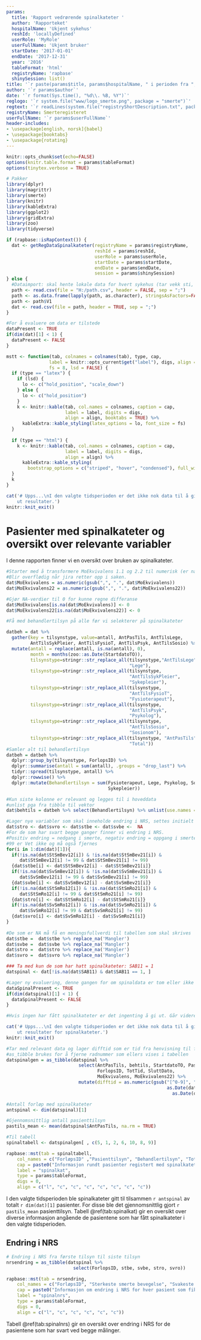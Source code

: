 ```yaml
---
params:
  title: 'Rapport vedrørende spinalkateter '
  author: 'Rapporteket'
  hospitalName: 'Ukjent sykehus'
  reshId: 'locallyDefined'
  userRole: 'MyRole'
  userFullName: 'Ukjent bruker'
  startDate: '2017-01-01'
  endDate: '2017-12-31'
  year: '2016'
  tableFormat: 'html'
  registryName: 'rapbase'
  shinySession: list()
title: '`r paste(params$title, params$hospitalName, " i perioden fra ", params$startDate, " til ", params$endDate)`'
author: '`r params$author`'
date: '`r format(Sys.time(), "%d\\. %B, %Y")`'
reglogo: '`r system.file("www/logo_smerte.png", package = "smerte")`'
regtext: '`r readLines(system.file("registryShortDescription.txt", package = "smerte"))`'
registryName: Smerteregisteret
userFullName: '`r params$userFullName`'
header-includes:
- \usepackage[english, norsk]{babel}
- \usepackage{booktabs}
- \usepackage{rotating}
---
```

```r
knitr::opts_chunk$set(echo=FALSE)
options(knitr.table.format = params$tableFormat)
options(tinytex.verbose = TRUE)

# Pakker
library(dplyr)
library(magrittr)
library(smerte)
library(knitr)
library(kableExtra)
library(ggplot2)
library(gridExtra)
library(zoo)
library(tidyverse)
```

```r

if (rapbase::isRapContext()) {
  dat <- getRegDataSpinalkateter(registryName = params$registryName,
                                 reshId = params$reshId,
                                 userRole = params$userRole,
                                 startDate = params$startDate,
                                 endDate = params$endDate,
                                 session = params$shinySession)
} else {
  #Dataimport: skal hente lokale data for hvert sykehus (tar vekk sti, og erstatter med lokal fil)
  path <- read.csv(file = "H:/path.csv", header = FALSE, sep = ";")
  path <- as.data.frame(lapply(path, as.character), stringsAsFactors=FALSE)
  path <- path$V1
  dat <- read.csv(file = path, header = TRUE, sep = ";")
}

#For å evaluere om data er tilstede
dataPresent <- TRUE
if(dim(dat)[1] < 1) {
  dataPresent <- FALSE
}
```

```r
mstt <- function(tab, colnames = colnames(tab), type, cap,
                label = knitr::opts_current$get("label"), digs, align = NULL,
                fs = 8, lsd = FALSE) {
  if (type == "latex") {
    if (lsd) {
      lo <- c("hold_position", "scale_down")
    } else {
      lo <- c("hold_position")
    }
    k <- knitr::kable(tab, col.names = colnames, caption = cap,
                      label = label, digits = digs,
                      align = align, booktabs = TRUE) %>% 
      kableExtra::kable_styling(latex_options = lo, font_size = fs)
  }
  
  if (type == "html") {
    k <- knitr::kable(tab, col.names = colnames, caption = cap,
                      label = label, digits = digs,
                      align = align) %>% 
      kableExtra::kable_styling(
        bootstrap_options = c("striped", "hover", "condensed"), full_width = F)
  }
  k
}
```


```r
cat('# Upps...\nI den valgte tidsperioden er det ikke nok data til å gi 
    ut resultater.')
knitr::knit_exit()

```

# Pasienter med spinalkateter og oversikt over relevante variabler

I denne rapporten finner vi en oversikt over bruken av spinalkateter.


```r

#Starter med å transformere MoEkvivalens 1.1 og 2.2 til numerisk (er nå character + kommadeling). 
#Blir overflødig når jira retter opp i saken.
dat$MoEkvivalens = as.numeric(gsub(",", ".", dat$MoEkvivalens))
dat$MoEkvivalens22 = as.numeric(gsub(",", ".", dat$MoEkvivalens22))

#Gjør NA-verdier til 0 for kunne regne differanse
dat$MoEkvivalens[is.na(dat$MoEkvivalens)] <- 0
dat$MoEkvivalens22[is.na(dat$MoEkvivalens22)] <- 0

#Få med behandlertilsyn på alle før vi selekterer på spinalkateter

datbeh = dat %>%
  gather(key = tilsynstype, value=antall, AntPasTils, AntTilsLege,
         AntTilsSykPleier, AntTilsFysioT, AntTilsPsyk, AntTilsSosio) %>%
  mutate(antall = replace(antall, is.na(antall), 0), 
         month = months(zoo::as.Date(StartdatoTO)),
         tilsynstype=stringr::str_replace_all(tilsynstype,"AntTilsLege",
                                              "Lege"),
         tilsynstype=stringr::str_replace_all(tilsynstype,
                                              "AntTilsSykPleier",
                                              "Sykepleier"), 
         tilsynstype=stringr::str_replace_all(tilsynstype,
                                              "AntTilsFysioT", 
                                              "Fysioterapeut"),
         tilsynstype=stringr::str_replace_all(tilsynstype,
                                              "AntTilsPsyk", 
                                              "Psykolog"),
         tilsynstype=stringr::str_replace_all(tilsynstype,
                                              "AntTilsSosio", 
                                              "Sosionom"),
         tilsynstype=stringr::str_replace_all(tilsynstype, "AntPasTils",
                                              "Total"))
#Samler alt til behandlertilsyn
datbeh = datbeh %>%
  dplyr::group_by(tilsynstype, ForlopsID) %>% 
  dplyr::summarise(antall = sum(antall), .groups = "drop_last") %>% 
  tidyr::spread(tilsynstype, antall) %>%
  dplyr::rowwise() %>% 
  dplyr::mutate(Behandlertilsyn = sum(Fysioterapeut, Lege, Psykolog, Sosionom, 
                                      Sykepleier))

#Kun siste kolonne er relevant og legges til i hoveddata 
#unlist pga fra tibble til vektor
dat$behtils = datbeh %>% select(Behandlertilsyn) %>% unlist(use.names = FALSE)

#Lager nye variabler som skal inneholde endring i NRS, settes initielt til NA
dat$stro <- dat$svro <- dat$stbe <- dat$svbe <-  NA
#For de som har svart begge ganger finner vi endring i NRS. 
#Positiv endring = nedgang i smerte, negativ endring = oppgang i smerte. 
#99 er Vet ikke og må også fjernes
for(i in 1:dim(dat)[1]){
  if(!is.na(dat$StSmBev12[i]) & !is.na(dat$StSmBev21[i]) & 
     dat$StSmBev12[i] != 99 & dat$StSmBev21[i] != 99)
  {dat$stbe[i] <- dat$StSmBev12[i] - dat$StSmBev21[i]}
  if(!is.na(dat$SvSmBev12[i]) & !is.na(dat$SvSmBev21[i]) &
     dat$SvSmBev12[i] != 99 & dat$SvSmBev21[i] != 99)
  {dat$svbe[i] <- dat$SvSmBev12[i] - dat$SvSmBev21[i]}
  if(!is.na(dat$StSmRo12[i]) & !is.na(dat$StSmRo21[i]) &
     dat$StSmRo12[i] != 99 & dat$StSmRo21[i] != 99)
  {dat$stro[i] <- dat$StSmRo12[i] - dat$StSmRo21[i]}
  if(!is.na(dat$SvSmRo12[i]) & !is.na(dat$SvSmRo21[i]) &
     dat$SvSmRo12[i] != 99 & dat$SvSmRo21[i] != 99)
  {dat$svro[i] <- dat$SvSmRo12[i] - dat$SvSmRo21[i]}
}
  
#De som er NA må få en meningsfullverdi til tabellen som skal skrives
dat$stbe =  dat$stbe %>% replace_na('Mangler')
dat$svbe =  dat$svbe %>% replace_na('Mangler')
dat$stro =  dat$stro %>% replace_na('Mangler')
dat$svro =  dat$svro %>% replace_na('Mangler')

### Ta med kun de som har hatt spinalkateter: SAB11 = 1
datspinal <- dat[!is.na(dat$SAB11) & dat$SAB11 == 1, ]

#Lager ny evaluering, denne gangen for om spinaldata er tom eller ikke
dataSpinalPresent <- TRUE
if(dim(datspinal)[1] < 1) {
  dataSpinalPresent <- FALSE
}
```

```r
#Hvis ingen har fått spinalkateter er det ingenting å gi ut. Går videre med denne istedet for eval=dataPresent.

cat('# Upps...\nI den valgte tidsperioden er det ikke nok data til å gi 
    ut resultater for spinalkateter.')
knitr::knit_exit()
```


```r

#Tar med relevant data og lager difftid som er tid fra henvisning til forløpets avslutning
#as_tibble brukes for å fjerne radnummer som ellers vises i tabellen
datspinalgen = as_tibble(datspinal %>%
                           select(AntPasTils, behtils, StartdatoTO, PasientID, 
                                  ForlopsID, TotTid, SluttDato, 
                                  MoEkvivalens, MoEkvivalens22) %>% 
                           mutate(difftid = as.numeric(gsub("[^0-9]", "", 
                                                            as.Date(datspinal$SluttDato) - 
                                                              as.Date(datspinal$StartdatoTO)))))

#Antall forløp med spinalkateter
antspinal <- dim(datspinal)[1]  

#Gjennomsnittlig antall pasienttilsyn
pastils_mean <- mean(datspinal$AntPasTils, na.rm = TRUE)

#Til tabell
spinaltabell <- datspinalgen[ , c(5, 1, 2, 6, 10, 8, 9)]

rapbase::mst(tab = spinaltabell, 
    col_names = c("ForløpsID" ,"Pasienttilsyn", "Behandlertilsyn", "Totaltid", "Følgetid", "MoEkv før", "MoEkv etter"),
    cap = paste0("Informasjon rundt pasienter registert med spinalkateter. Totaltid gir antall timer totalt brukt på tilsyn, mens følgetid gir antall dager fra henvisning til sluttføring. MoEkv før og MoEkv etter gir antall morfinekvivalenter henholdsvis ved innleggelse og ved utskrivelse."),
    label = "spinalkat",
    type = params$tableFormat,
    digs = 0,
    align = c("l", "c", "c", "c", "c", "c", "c", "c"))
```

I den valgte tidsperioden ble spinalkateter gitt til tilsammen `r antspinal` av totalt `r dim(dat)[1]` pasienter. For disse ble det gjennomsnittlig gjort `r pastils_mean` pasienttilsyn. Tabell \@ref(tab:spinalkat) gir en oversikt over diverse informasjon angående de pasientene som har fått spinalkateter i den valgte tidsperioden.

## Endring i NRS

```r

# Endring i NRS fra første tilsyn til siste tilsyn
nrsendring = as_tibble(datspinal %>%
                         select(ForlopsID, stbe, svbe, stro, svro))

rapbase::mst(tab = nrsendring, 
    col_names = c("ForløpsID", "Sterkeste smerte bevegelse", "Svakeste smerte bevegelse", "Sterkeste smerte ro", "Svakeste smerte ro"),
    cap = paste0("Informasjon om endring i NRS for hver pasient som fikk spinalkateter. En endring > 0 betyr nedgang i smerte fra første til siste måling, mens en endring < 0 betyr økning i smerte. 0 betyr ingen endring. 'Mangler' betyr at pasienten ikke har gitt NRS, enten ved første, siste eller begge målinger."),
    label = "spinalnrs",
    type = params$tableFormat,
    digs = 0,
    align = c("l", "c", "c", "c", "c", "c"))
```

Tabell \@ref(tab:spinalnrs) gir en oversikt over endring i NRS for de pasientene som har svart ved begge målinger.

